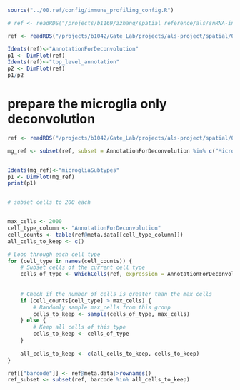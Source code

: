 ```r
source("../00.ref/config/immune_profiling_config.R")

```

```r
# ref <- readRDS("/projects/b1169/zzhang/spatial_reference/als/snRNA-integrated-wMNs.rds")

ref <- readRDS("/projects/b1042/Gate_Lab/projects/als-project/spatial/00.ref/Levine-MG-Subtypes-for-Charles.rds")

```

```r
Idents(ref)<-"AnnotationForDeconvolution"
p1 <- DimPlot(ref)
Idents(ref)<-"top_level_annotation"
p2 <- DimPlot(ref)
p1/p2
```




# prepare the microglia only deconvolution 
```r
ref <- readRDS("/projects/b1042/Gate_Lab/projects/als-project/spatial/00.ref/Levine-MG-Subtypes-for-Charles.rds")

mg_ref <- subset(ref, subset = AnnotationForDeconvolution %in% c("Microglia", "ProliferatingMicroglia", "Macrophages"))


Idents(mg_ref)<-"microgliaSubtypes"
p1 <- DimPlot(mg_ref)
print(p1)


# subset cells to 200 each 


max_cells <- 2000
cell_type_column <- "AnnotationForDeconvolution"
cell_counts <- table(ref@meta.data[[cell_type_column]])
all_cells_to_keep <- c()

# Loop through each cell type
for (cell_type in names(cell_counts)) {
    # Subset cells of the current cell type
    cells_of_type <- WhichCells(ref, expression = AnnotationForDeconvolution == cell_type)
    
    
    # Check if the number of cells is greater than the max_cells
    if (cell_counts[cell_type] > max_cells) {
        # Randomly sample max_cells from this group
        cells_to_keep <- sample(cells_of_type, max_cells)
    } else {
        # Keep all cells of this type
        cells_to_keep <- cells_of_type
    }
    
    all_cells_to_keep <- c(all_cells_to_keep, cells_to_keep)
}

ref[["barcode"]] <- ref@meta.data|>rownames()
ref_subset <- subset(ref, barcode %in% all_cells_to_keep)

```

